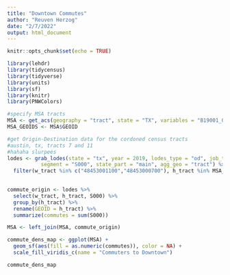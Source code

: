 ```yaml
---
title: "Downtown Commutes"
author: "Reuven Herzog"
date: "2/7/2022"
output: html_document
---
```


```r
knitr::opts_chunk$set(echo = TRUE)
```


```r
library(lehdr)
library(tidycensus)
library(tidyverse)
library(units)
library(sf)
library(knitr)
library(PNWColors)

```

```r

#specify MSA tracts
MSA <- get_acs(geography = "tract", state = "TX", variables = "B19001_001",county = c("Travis","Bastrop","Caldwell","Hays","Williamson"), geometry = TRUE)
MSA_GEOIDS <- MSA$GEOID

#get Origin-Destination data for the cordoned census tracts
#austin, tx, tracts 7 and 11
#hahaha slurpees
lodes <- grab_lodes(state = "tx", year = 2019, lodes_type = "od", job_type = "JT00", 
           segment = "S000", state_part = "main", agg_geo = "tract") %>%
  filter(w_tract %in% c("48453001100","48453000700"), h_tract %in% MSA_GEOIDS)
  
```

```r
commute_origin <- lodes %>%
  select(w_tract, h_tract, S000) %>%
  group_by(h_tract) %>%
  rename(GEOID = h_tract) %>%
  summarize(commutes = sum(S000))
```

```r
MSA <- left_join(MSA, commute_origin)
```



```r
commute_dens_map <- ggplot(MSA) +
  geom_sf(aes(fill = as.numeric(commutes)), color = NA) +
  scale_fill_viridis_c(name = "Commuters to Downtown")

commute_dens_map
```


